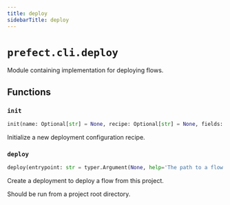 ```yaml
---
title: deploy
sidebarTitle: deploy
---
```


# `prefect.cli.deploy`


Module containing implementation for deploying flows.

## Functions

### `init` <sup><a href="https://github.com/PrefectHQ/prefect/blob/main/src/prefect/cli/deploy.py#L121" target="_blank"><Icon icon="github" style="width: 14px; height: 14px;" /></a></sup>

```python
init(name: Optional[str] = None, recipe: Optional[str] = None, fields: Optional[list[str]] = typer.Option(None, '-f', '--field', help='One or more fields to pass to the recipe (e.g., image_name) in the format of key=value.'))
```


Initialize a new deployment configuration recipe.


### `deploy` <sup><a href="https://github.com/PrefectHQ/prefect/blob/main/src/prefect/cli/deploy.py#L238" target="_blank"><Icon icon="github" style="width: 14px; height: 14px;" /></a></sup>

```python
deploy(entrypoint: str = typer.Argument(None, help='The path to a flow entrypoint within a project, in the form of `./path/to/file.py:flow_func_name`'), names: List[str] = typer.Option(None, '--name', '-n', help="The name to give the deployment. Can be a pattern. Examples: 'my-deployment', 'my-flow/my-deployment', 'my-deployment-*', '*-flow-name/deployment*'"), description: str = typer.Option(None, '--description', '-d', help="The description to give the deployment. If not provided, the description will be populated from the flow's description."), version_type: str = typer.Option(None, '--version-type', help='The type of version to use for this deployment.'), version: str = typer.Option(None, '--version', help='A version to give the deployment.'), tags: List[str] = typer.Option(None, '-t', '--tag', help='One or more optional tags to apply to the deployment. Note: tags are used only for organizational purposes. For delegating work to workers, use the --work-queue flag.'), concurrency_limit: int = typer.Option(None, '-cl', '--concurrency-limit', help='The maximum number of concurrent runs for this deployment.'), concurrency_limit_collision_strategy: str = typer.Option(None, '--collision-strategy', help='Configure the behavior for runs once the concurrency limit is reached. Falls back to `ENQUEUE` if unset.'), work_pool_name: str = SettingsOption(PREFECT_DEFAULT_WORK_POOL_NAME, '-p', '--pool', help="The work pool that will handle this deployment's runs."), work_queue_name: str = typer.Option(None, '-q', '--work-queue', help="The work queue that will handle this deployment's runs. It will be created if it doesn't already exist. Defaults to `None`."), job_variables: List[str] = typer.Option(None, '-jv', '--job-variable', help='One or more job variable overrides for the work pool provided in the format of key=value string or a JSON object'), cron: List[str] = typer.Option(None, '--cron', help='A cron string that will be used to set a CronSchedule on the deployment.'), interval: List[int] = typer.Option(None, '--interval', help='An integer specifying an interval (in seconds) that will be used to set an IntervalSchedule on the deployment.'), interval_anchor: Optional[str] = typer.Option(None, '--anchor-date', help='The anchor date for all interval schedules'), rrule: List[str] = typer.Option(None, '--rrule', help='An RRule that will be used to set an RRuleSchedule on the deployment.'), timezone: str = typer.Option(None, '--timezone', help="Deployment schedule timezone string e.g. 'America/New_York'"), trigger: List[str] = typer.Option(None, '--trigger', help='Specifies a trigger for the deployment. The value can be a json string or path to `.yaml`/`.json` file. This flag can be used multiple times.'), param: List[str] = typer.Option(None, '--param', help='An optional parameter override, values are parsed as JSON strings e.g. --param question=ultimate --param answer=42'), params: str = typer.Option(None, '--params', help='An optional parameter override in a JSON string format e.g. --params=\'{"question": "ultimate", "answer": 42}\''), enforce_parameter_schema: bool = typer.Option(True, help='Whether to enforce the parameter schema on this deployment. If set to True, any parameters passed to this deployment must match the signature of the flow.'), deploy_all: bool = typer.Option(False, '--all', help='Deploy all flows in the project. If a flow name or entrypoint is also provided, this flag will be ignored.'), prefect_file: Path = typer.Option(Path('prefect.yaml'), '--prefect-file', help='Specify a custom path to a prefect.yaml file'), sla: List[str] = typer.Option(None, '--sla', help='Experimental: One or more SLA configurations for the deployment. May be removed or modified at any time. Currently only supported on Prefect Cloud.'))
```


Create a deployment to deploy a flow from this project.

Should be run from a project root directory.

